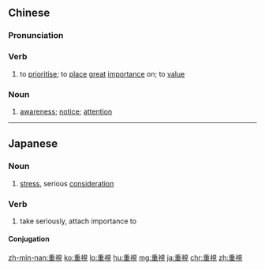 {{also|重视}}
==Chinese==
{{zh-forms|s=重视}}

===Pronunciation===
{{zh-pron
|m=zhòngshì,tl=y
|c=zung6 si6
|h=pfs=chhung-sṳ
|mn=qz:tiǒng-sī/tw,xm,zz:tiōng-sī
|ma=y
|cat=v,n
}}

===Verb===
{{zh-verb}}

# to [[prioritise]]; to [[place]] [[great]] [[importance]] on; to [[value]]

===Noun===
{{zh-noun}}

# [[awareness]]; [[notice]]; [[attention]]
#: {{zh-x|引起 重視|to attract '''attention'''}}
#: {{zh-x|不 受 重視|to not receive '''attention'''}}

{{zh-cat|Elementary}}

----

==Japanese==
{{ja-kanjitab|じゅう|し|yomi=on}}

===Noun===
{{ja-noun|じゅうし}}

# [[stress]], serious [[consideration]]

===Verb===
{{ja-verb-suru|じゅうし}}

# take seriously, attach importance to

====Conjugation====
{{ja-suru|じゅうし}}

[[zh-min-nan:重視]]
[[ko:重視]]
[[lo:重視]]
[[hu:重視]]
[[mg:重視]]
[[ja:重視]]
[[chr:重視]]
[[zh:重視]]